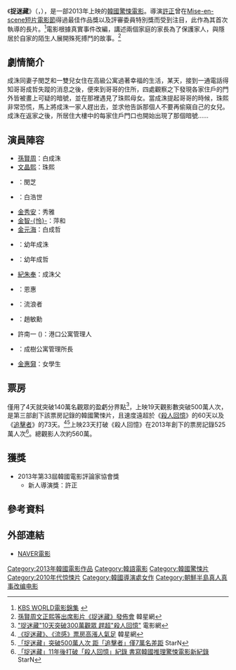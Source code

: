 {{Infobox Film
|片名        = 捉迷藏
|電影原名    = {{lang|ko|숨바꼭질}}
|圖像        = 
|圖像說明    = 
|導演        = [[許正|許正]]
|監製        = 
|製片        = 
|編劇        = 許正
|劇本        = 
|故事        = 
|原著        = 
|旁白        = 
|統籌        = 
|主演        = {{ubl|[[孫賢周|孫賢周]]|[[文晶熙|文晶熙]]|{{box|[[全美善|全美善]]}}}}
|分級        = 
|副標題      = 
|主題曲      = 
|片頭曲      = 
|片尾曲      = 
|配樂        = 趙永旭
|攝影        = 金日淵
|剪輯        = 
|製片商      = 
|發行商      =  NEW
|上映日期    = {{flagicon|KOR}} 2013年8月14日
|發行日期    =
|片長        = 107分鐘
|產地        = {{KOR}}
|語言        = [[韓語|韓語]]
|官方網站    = 
|預算        = 
|票房        = 
|前集        = 
|續集        = 
|中國大陸片名= 
|香港片名    = 
|新馬片名    = 
|台灣片名    = 捉迷藏
|sarft_id    = <!-- 公映許可號碼 -->
|amg_id      = <!-- AMG（All Media Guide）ID -->
|imdb_id     = <!-- IMDB（互聯網電影數據庫）ID -->
}}

《'''捉迷藏'''》（{{lang-ko|'''숨바꼭질'''}}，{{lang-en|'''''Hide and Seek'''''}}），是一部2013年上映的[[韓國|韓國]][[驚悚電影|驚悚電影]]。導演[[許正|許正]]曾在[[Mise-en-scene短片電影節|Mise-en-scene短片電影節]]得過最佳作品獎以及評審委員特別獎而受到注目，此作為其首次執導的長片。<ref>[http://world.kbs.co.kr/chinese/program/program_movie_detail.htm?No=115253 KBS WORLD電影錦集] {{Wayback|url=http://world.kbs.co.kr/chinese/program/program_movie_detail.htm?No=115253 |date=20190816052526 }} {{zh}}</ref>電影根據真實事件改編，講述兩個家庭的家長為了保護家人，與隱居於自家的陌生人展開殊死搏鬥的故事。<ref>[http://www.koreastardaily.com/tc/photo/30012 孫賢周文正熙等出席影片《捉迷藏》發佈會] {{Wayback|url=http://www.koreastardaily.com/tc/photo/30012 |date=20191202062128 }} 韓星網{{zh}}</ref>

== 劇情簡介 ==
成洙同妻子閔芝和一雙兒女住在高級公寓過著幸福的生活，某天，接到一通電話得知哥哥成哲失蹤的消息之後，便來到哥哥的住所，四處觀察之下發現各家住戶的門外皆被畫上可疑的暗號，並在那裡遇見了珠熙母女。當成洙提起哥哥的時候，珠熙非常恐慌，馬上將成洙一家人趕出去，並求他告訴那個人不要再偷窺自己的女兒。成洙在返家之後，所居住大樓中的每家住戶門口也開始出現了那個暗號……

== 演員陣容 ==
*[[孫賢周|孫賢周]]：白成洙
*[[文晶熙|文晶熙]]：珠熙
*{{box|[[全美善|全美善]]}}：閔芝
*{{link-ko| 鄭準元 | 정준원 }}：白浩世
*[[金秀安|金秀安]]：秀雅
*[[金智怜|金智-{怜}-]]：萍和
*[[金元海|金元海]]：白成哲
*{{link-ko| 嚴智星 | 엄지성 }}：幼年成洙
*{{link-ko| 成佑彬 | 성유빈 (배우) }}：幼年成哲
*[[紀朱奉|紀朱奉]]：成洙父
*{{link-ko| 盧蘇珊娜 | 노수산나 }}：恩惠
*{{link-ko| 李英碩 | 이영석 (배우) }}：流浪者
*{{link-ko| 鄭珉成 | 정민성 (배우) }}：趙敏勳
*許南一 ({{kor|k=허남일}})：港口公寓管理人
*{{link-ko| 利旻 | 리민 (배우) }}：成樹公寓管理所長
*[[金惠奫|金惠奫]]：女學生

== 票房 ==
僅用了4天就突破140萬名觀眾的盈虧分界點<ref>[http://news.mtime.com/2013/08/25/1516891.html "捉迷藏"10天突破300萬觀眾 趕超"殺人回憶"] {{Wayback|url=http://news.mtime.com/2013/08/25/1516891.html |date=20190815130949 }} 電影網{{zh}}</ref>，上映19天觀影數突破500萬人次，是第三部創下該票房記錄的韓國驚悚片，且速度遠超於《[[殺人回憶|殺人回憶]]》的60天以及《[[追擊者_(電影)|追擊者]]》的73天。<ref>[http://www.koreastardaily.com/tc/news/31583 《捉迷藏》、《流感》票房高漲人氣足] {{Wayback|url=http://www.koreastardaily.com/tc/news/31583 |date=20191202065157 }} 韓星網{{zh}}</ref><ref>[http://tw.starnnews.com/news/index.html?no=228153 「捉迷藏」突破500萬人次 距「追擊者」僅7萬名差距] StarN{{zh}}</ref>上映23天打破《殺人回憶》在2013年創下的票房記錄525萬人次<ref>[http://tw.starnnews.com/news/index.html?no=229271 「捉迷藏」11年後打破「殺人回憶」紀錄 書寫韓國推理驚悚電影新紀錄] StarN{{zh}}</ref>。總觀影人次約560萬。

== 獲獎 ==
*2013年第33屆韓國電影評論家協會獎
**新人導演獎：許正
== 參考資料 ==
{{reflist|2}}

== 外部連結 ==
*[http://movie.naver.com/movie/bi/mi/basic.nhn?code=102824 NAVER電影] {{Wayback|url=http://movie.naver.com/movie/bi/mi/basic.nhn?code=102824 |date=20200616175302 }}{{ko}}
{{Next Entertainment World}}
{{DEFAULTSORT:ZHUO}}
[[Category:2013年韓國電影作品|Category:2013年韓國電影作品]]
[[Category:韓語電影|Category:韓語電影]]
[[Category:韓國驚悚片|Category:韓國驚悚片]]
[[Category:2010年代惊悚片|Category:2010年代惊悚片]]
[[Category:韓國導演處女作|Category:韓國導演處女作]]
[[Category:朝鮮半島真人真事改编电影|Category:朝鮮半島真人真事改编电影]]